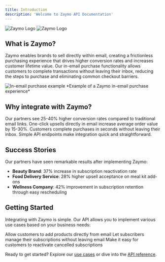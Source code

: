 ```yaml
---
title: Introduction
description: 'Welcome to Zaymo API Documentation'
---
```


<img
  className="block dark:hidden"
  src="/images/zaymo-basic.svg"
  alt="Zaymo Logo"
/>
<img
  className="hidden dark:block"
  src="/images/zaymo-basic.svg"
  alt="Zaymo Logo"
/>

## What is Zaymo?

Zaymo enables brands to sell directly within email, creating a frictionless purchasing experience that drives higher conversion rates and increases customer lifetime value. Our in-email purchase functionality allows customers to complete transactions without leaving their inbox, reducing the steps to purchase and eliminating common checkout barriers.

<Frame>
  <img src="/images/email-purchase-example.gif" alt="In-email purchase example" />
  *Example of a Zaymo in-email purchase experience*
</Frame>

## Why integrate with Zaymo?

<CardGroup cols={2}>
  <Card
    title="Higher Conversion Rates"
    icon="chart-line"
  >
    Our partners see 25-40% higher conversion rates compared to traditional email links.
  </Card>
  <Card
    title="Increased AOV"
    icon="shopping-cart"
  >
    One-click upsells directly in email increase average order value by 15-30%.
  </Card>
  <Card
    title="Reduced Friction"
    icon="hand-pointer"
  >
    Customers complete purchases in seconds without leaving their inbox.
  </Card>
  <Card
    title="Easy Integration"
    icon="code"
  >
    Simple API endpoints make integration quick and straightforward.
  </Card>
</CardGroup>

## Success Stories

Our partners have seen remarkable results after implementing Zaymo:

- **Beauty Brand**: 37% increase in subscription reactivation rate
- **Food Delivery Service**: 28% higher upsell acceptance on meal kit add-ons
- **Wellness Company**: 42% improvement in subscription retention through easy rescheduling

## Getting Started

Integrating with Zaymo is simple. Our API allows you to implement various use cases based on your business needs:

<CardGroup cols={3}>
  <Card
    title="Product Upsells"
    icon="cart-plus"
    href="/usecases#product-upsells"
  >
    Allow customers to add products directly from email
  </Card>
  <Card
    title="Subscription Portal"
    icon="calendar-alt"
    href="/usecases#portal"
  >
    Let subscribers manage their subscriptions without leaving email
  </Card>
  <Card
    title="Reactivation"
    icon="redo"
    href="/usecases#reactivate"
  >
    Make it easy for customers to reactivate cancelled subscriptions
  </Card>
</CardGroup>

Ready to get started? Explore our [use cases](/usecases) or dive into the [API reference](/api-reference/introduction).
